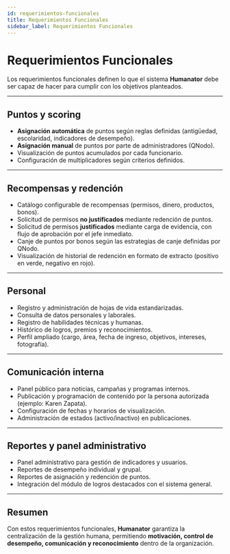 ```yaml
---
id: requerimientos-funcionales
title: Requerimientos Funcionales
sidebar_label: Requerimientos Funcionales
---
```


#  Requerimientos Funcionales 

Los requerimientos funcionales definen lo que el sistema **Humanator** debe ser capaz de hacer para cumplir con los objetivos planteados.

---

##  Puntos y scoring
- **Asignación automática** de puntos según reglas definidas (antigüedad, escolaridad, indicadores de desempeño).  
- **Asignación manual** de puntos por parte de administradores (QNodo).  
- Visualización de puntos acumulados por cada funcionario.  
- Configuración de multiplicadores según criterios definidos.  

---

##  Recompensas y redención
- Catálogo configurable de recompensas (permisos, dinero, productos, bonos).  
- Solicitud de permisos **no justificados** mediante redención de puntos.  
- Solicitud de permisos **justificados** mediante carga de evidencia, con flujo de aprobación por el jefe inmediato.  
- Canje de puntos por bonos según las estrategias de canje definidas por QNodo.  
- Visualización de historial de redención en formato de extracto (positivo en verde, negativo en rojo).  

---

##  Personal
- Registro y administración de hojas de vida estandarizadas.  
- Consulta de datos personales y laborales.  
- Registro de habilidades técnicas y humanas.  
- Histórico de logros, premios y reconocimientos.  
- Perfil ampliado (cargo, área, fecha de ingreso, objetivos, intereses, fotografía).  

---

##  Comunicación interna
- Panel público para noticias, campañas y programas internos.  
- Publicación y programación de contenido por la persona autorizada (ejemplo: Karen Zapata).  
- Configuración de fechas y horarios de visualización.  
- Administración de estados (activo/inactivo) en publicaciones.  

---

##  Reportes y panel administrativo
- Panel administrativo para gestión de indicadores y usuarios.  
- Reportes de desempeño individual y grupal.  
- Reportes de asignación y redención de puntos.  
- Integración del módulo de logros destacados con el sistema general.  

---

##  Resumen
Con estos requerimientos funcionales, **Humanator** garantiza la centralización de la gestión humana, permitiendo **motivación, control de desempeño, comunicación y reconocimiento** dentro de la organización.
